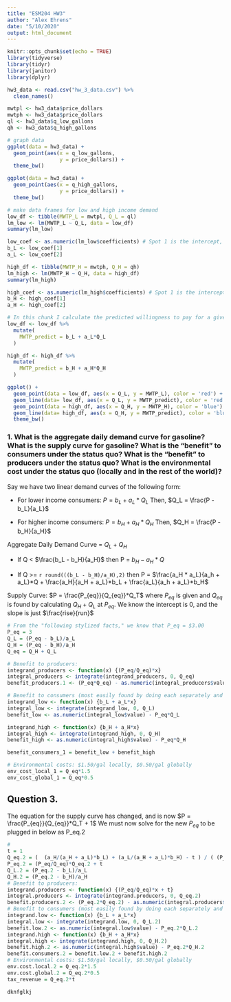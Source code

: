 ```yaml
---
title: "ESM204 HW3"
author: "Alex Ehrens"
date: "5/10/2020"
output: html_document
---
```


```r
knitr::opts_chunk$set(echo = TRUE)
library(tidyverse)
library(tidyr)
library(janitor)
library(dplyr)

hw3_data <- read.csv("hw_3_data.csv") %>% 
  clean_names()
```

```r
mwtpl <- hw3_data$price_dollars
mwtph <- hw3_data$price_dollars
ql <- hw3_data$q_low_gallons
qh <- hw3_data$q_high_gallons
```

```r
# graph data
ggplot(data = hw3_data) +
  geom_point(aes(x = q_low_gallons,
                 y = price_dollars)) +
  theme_bw()

ggplot(data = hw3_data) +
  geom_point(aes(x = q_high_gallons,
                 y = price_dollars)) +
  theme_bw()
```

```r
# make data frames for low and high income demand
low_df <- tibble(MWTP_L = mwtpl, Q_L = ql)
lm_low <- lm(MWTP_L ~ Q_L, data = low_df)
summary(lm_low)

low_coef <- as.numeric(lm_low$coefficients) # Spot 1 is the intercept, spot 2 is coef
b_L <- low_coef[1]
a_L <- low_coef[2] 

high_df <- tibble(MWTP_H = mwtph, Q_H = qh)
lm_high <- lm(MWTP_H ~ Q_H, data = high_df)
summary(lm_high)

high_coef <- as.numeric(lm_high$coefficients) # Spot 1 is the intercept, spot 2 is coef
b_H <- high_coef[1]
a_H <- high_coef[2]
```

```r
# In this chunk I calculate the predicted willingness to pay for a given quantity for each consumer set and then graph them
low_df <- low_df %>% 
  mutate(
    MWTP_predict = b_L + a_L*Q_L
  )

high_df <- high_df %>% 
  mutate(
    MWTP_predict = b_H + a_H*Q_H
  )

ggplot() +
  geom_point(data = low_df, aes(x = Q_L, y = MWTP_L), color = 'red') + 
  geom_line(data= low_df, aes(x = Q_L, y = MWTP_predict), color = 'red', lty = 2) + 
  geom_point(data = high_df, aes(x = Q_H, y = MWTP_H), color = 'blue') + 
  geom_line(data= high_df, aes(x = Q_H, y = MWTP_predict), color = 'blue', lty = 2) +
  theme_bw()
```

### 1. What is the aggregate daily demand curve for gasoline? What is the supply curve for gasoline? What is the “benefit” to consumers under the status quo? What is the “benefit” to producers under the status quo? What is the environmental cost under the status quo (locally and in the rest of the world)?

Say we have two linear demand curves of the following form:

- For lower income consumers:
$P = b_L + a_L*Q_L$
Then, $Q_L = \frac{P - b_L}{a_L}$

- For higher income consumers:
$P = b_H + a_H*Q_H$
Then, $Q_H = \frac{P - b_H}{a_H}$

Aggregate Daily Demand Curve = $Q_L + Q_H$

- If Q < $\frac{b_L - b_H}{a_H}$  then P =  $b_H - a_H*Q$

- If Q >= `r round(((b_L - b_H)/a_H),2)` then P = $\frac{a_H * a_L}{a_h + a_L}*Q + \frac{a_H}{a_H + a_L}*b_L + \frac{a_L}{a_h + a_L}*b_H$

Supply Curve:
$P = \frac{P_{eq}}{Q_{eq}}*Q_T$ where $P_{eq}$ is given and $Q_{eq}$ is found by calculating $Q_H + Q_L$ at $P_{eq}$. We know the intercept is 0, and the slope is just $\frac{rise}{run}$

```r
# From the "following stylized facts," we know that P_eq = $3.00
P_eq = 3
Q_L = (P_eq - b_L)/a_L
Q_H = (P_eq - b_H)/a_H
Q_eq = Q_H + Q_L

# Benefit to producers:
integrand_producers <- function(x) {(P_eq/Q_eq)*x}
integral_producers <- integrate(integrand_producers, 0, Q_eq)
benefit_producers.1 <- (P_eq*Q_eq) - as.numeric(integral_producers$value)

# Benefit to consumers (most easily found by doing each separately and then adding - THIS IS THE ANSWER TO QUESTION 2.):
integrand_low <- function(x) {b_L + a_L*x}
integral_low <- integrate(integrand_low, 0, Q_L)
benefit_low <- as.numeric(integral_low$value) - P_eq*Q_L

integrand_high <- function(x) {b_H + a_H*x}
integral_high <- integrate(integrand_high, 0, Q_H)
benefit_high <- as.numeric(integral_high$value) - P_eq*Q_H

benefit_consumers_1 = benefit_low + benefit_high

# Environmental costs: $1.50/gal locally, $0.50/gal globally
env_cost_local_1 = Q_eq*1.5
env_cost_global_1 = Q_eq*0.5
```


## Question 3.
The equation for the supply curve has changed, and is now $P = \frac{P_{eq}}{Q_{eq}}*Q_T + 1$ We must now solve for the new $P_{eq}$ to be plugged in below as P_eq.2
```r
#
t = 1
Q_eq.2 = (  (a_H/(a_H + a_L)*b_L) + (a_L/(a_H + a_L)*b_H) - t ) / ( (P_eq/Q_eq) -  (a_H*a_L)/(a_H + a_L)  )
P_eq.2 = (P_eq/Q_eq)*Q_eq.2 + t
Q_L.2 = (P_eq.2 - b_L)/a_L
Q_H.2 = (P_eq.2 - b_H)/a_H
# Benefit to producers:
integrand.producers <- function(x) {(P_eq/Q_eq)*x + t}
integral.producers <- integrate(integrand.producers, 0, Q_eq.2)
benefit.producers.2 <- (P_eq.2*Q_eq.2) - as.numeric(integral.producers$value)
# Benefit to consumers (most easily found by doing each separately and then adding - THIS IS THE ANSWER TO QUESTION 2.):
integrand.low <- function(x) {b_L + a_L*x}
integral.low <- integrate(integrand.low, 0, Q_L.2)
benefit.low.2 <- as.numeric(integral.low$value) - P_eq.2*Q_L.2
integrand.high <- function(x) {b_H + a_H*x}
integral.high <- integrate(integrand.high, 0, Q_H.2)
benefit.high.2 <- as.numeric(integral.high$value) - P_eq.2*Q_H.2
benefit.consumers.2 = benefit.low.2 + benefit.high.2
# Environmental costs: $1.50/gal locally, $0.50/gal globally
env.cost.local.2 = Q_eq.2*1.5
env.cost.global.2 = Q_eq.2*0.5
tax_revenue = Q_eq.2*t
```

```r
dknfglkj
```

